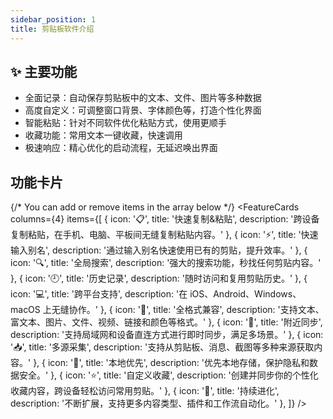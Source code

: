 ```yaml
---
sidebar_position: 1
title: 剪贴板软件介绍
---
```


## ✨ 主要功能

- 全面记录：自动保存剪贴板中的文本、文件、图片等多种数据
- 高度自定义：可调整窗口背景、字体颜色等，打造个性化界面
- 智能粘贴：针对不同软件优化粘贴方式，使用更顺手
- 收藏功能：常用文本一键收藏，快速调用
- 极速响应：精心优化的启动流程，无延迟唤出界面


## 功能卡片

{/* You can add or remove items in the array below */}
<FeatureCards
  columns={4}
  items={[
    { icon: '📋', title: '快速复制&粘贴', description: '跨设备复制粘贴，在手机、电脑、平板间无缝复制粘贴内容。' },
    { icon: '⚡', title: '快速输入别名', description: '通过输入别名快速使用已有的剪贴，提升效率。' },
    { icon: '🔍', title: '全局搜索', description: '强大的搜索功能，秒找任何剪贴内容。' },
    { icon: '🕘', title: '历史记录', description: '随时访问和复用剪贴历史。' },
    { icon: '💻', title: '跨平台支持', description: '在 iOS、Android、Windows、macOS 上无缝协作。' },
    { icon: '📎', title: '全格式兼容', description: '支持文本、富文本、图片、文件、视频、链接和颜色等格式。' },
    { icon: '📶', title: '附近同步', description: '支持局域网和设备直连方式进行即时同步，满足多场景。' },
    { icon: '📥', title: '多源采集', description: '支持从剪贴板、消息、截图等多种来源获取内容。' },
    { icon: '💽', title: '本地优先', description: '优先本地存储，保护隐私和数据安全。' },
    { icon: '⭐', title: '自定义收藏', description: '创建并同步你的个性化收藏内容，跨设备轻松访问常用剪贴。' },
    { icon: '🚀', title: '持续进化', description: '不断扩展，支持更多内容类型、插件和工作流自动化。' },
  ]}
/>
